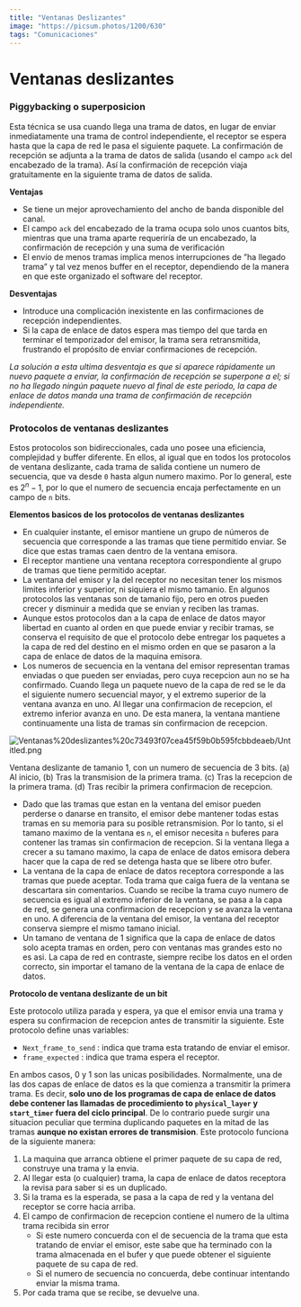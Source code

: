 ```yaml
---
title: "Ventanas Deslizantes"
image: "https://picsum.photos/1200/630"
tags: "Comunicaciones"
---
```


# Ventanas deslizantes

### Piggybacking o superposicion

Esta técnica se usa cuando llega una trama de datos, en lugar de enviar inmediatamente una trama de control independiente, el receptor se espera hasta que la capa de red le pasa el siguiente paquete. La confirmación de recepción se adjunta a la trama de datos de salida (usando el campo `ack` del encabezado de la trama). Así la confirmación de recepción viaja gratuitamente en la siguiente trama de datos de salida.

**Ventajas**

- Se tiene un mejor aprovechamiento del ancho de banda disponible del canal.
- El campo `ack` del encabezado de la trama ocupa solo unos cuantos bits, mientras que una trama aparte requeriría de un encabezado, la confirmación de recepción y una suma de verificación
- El envío de menos tramas implica menos interrupciones de ”ha llegado trama” y tal vez menos buffer en el receptor, dependiendo de la manera en que este organizado el software del receptor.

**Desventajas**

- Introduce una complicación inexistente en las confirmaciones de recepción independientes.
- Si la capa de enlace de datos espera mas tiempo del que tarda en terminar el temporizador del emisor, la trama sera retransmitida, frustrando el propósito de enviar confirmaciones de recepción.

*La solución a esta ultima desventaja es que si aparece rápidamente un nuevo paquete a enviar, la confirmación de recepción se superpone a el; si no ha llegado ningún paquete nuevo al final de este periodo, la capa de enlace de datos manda una trama de confirmación de recepción independiente.*

### Protocolos de ventanas deslizantes

Estos protocolos son bidireccionales, cada uno posee una eficiencia, complejidad y buffer diferente. En ellos, al igual que en todos los protocolos de ventana deslizante, cada trama de salida contiene un numero de secuencia, que va desde `0` hasta algun numero maximo. Por lo general, este es $`2^n -1`$, por lo que el numero de secuencia encaja perfectamente en un campo de `n` bits.

**Elementos basicos de los protocolos de ventanas deslizantes**

- En cualquier instante, el emisor mantiene un grupo de números de secuencia que corresponde a las tramas que tiene permitido enviar. Se dice que estas tramas caen dentro de la ventana emisora.
- El receptor mantiene una ventana receptora correspondiente al grupo de tramas que tiene permitido aceptar.
- La ventana del emisor y la del receptor no necesitan tener los mismos limites inferior y superior, ni siquiera el mismo tamanio. En algunos protocolos las ventanas son de tamanio fijo, pero en otros pueden crecer y disminuir a medida que se envian y reciben las tramas.
- Aunque estos protocolos dan a la capa de enlace de datos mayor libertad en cuanto al orden en que puede enviar y recibir tramas, se conserva el requisito de que el protocolo debe entregar los paquetes a la capa de red del destino en el mismo orden en que se pasaron a la capa de enlace de datos de la maquina emisora.
- Los numeros de secuencia en la ventana del emisor representan tramas enviadas o que pueden ser enviadas, pero cuya recepcion aun no se ha confirmado. Cuando llega un paquete nuevo de la capa de red se le da el siguiente numero secuencial mayor, y el extremo superior de la ventana avanza en uno. Al llegar una confirmacion de recepcion, el extremo inferior avanza en uno. De esta manera, la ventana mantiene continuamente una lista de tramas sin confirmacion de recepcion.

![Ventanas%20deslizantes%20c73493f07cea45f59b0b595fcbbdeaeb/Untitled.png](Ventanas%20deslizantes%20c73493f07cea45f59b0b595fcbbdeaeb/Untitled.png)

Ventana deslizante de tamanio 1, con un numero de secuencia de 3 bits. (a) Al inicio, (b) Tras la transmision de la primera trama. (c) Tras la recepcion de la primera trama. (d) Tras recibir la primera confirmacion de recepcion.

- Dado que las tramas que estan en la ventana del emisor pueden perderse o danarse en transito, el emisor debe mantener todas estas tramas en su memoria para su posible retransmision. Por lo tanto, si el tamano maximo de la ventana es `n`, el emisor necesita `n` buferes para contener las tramas sin confirmacion de recepcion. Si la ventana llega a crecer a su tamano maximo, la capa de enlace de datos emisora debera hacer que la capa de red se detenga hasta que se libere otro bufer.
- La ventana de la capa de enlace de datos receptora corresponde a las tramas que puede aceptar. Toda trama que caiga fuera de la ventana se descartara sin comentarios. Cuando se recibe la trama cuyo numero de secuencia es igual al extremo inferior de la ventana, se pasa a la capa de red, se genera una confirmacion de recepcion y se avanza la ventana en uno. A diferencia de la ventana del emisor, la ventana del receptor conserva siempre el mismo tamano inicial.
- Un tamano de ventana de 1 significa que la capa de enlace de datos solo acepta tramas en orden, pero con ventanas mas grandes esto no es asi. La capa de red en contraste, siempre recibe los datos en el orden correcto, sin importar el tamano de la ventana de la capa de enlace de datos.

**Protocolo de ventana deslizante de un bit**

Este protocolo utiliza parada y espera, ya que el emisor envia una trama y espera su confirmacion de recepcion antes de transmitir la siguiente. Este protocolo define unas variables:

- `Next_frame_to_send` : indica que trama esta tratando de enviar el emisor.
- `frame_expected` : indica que trama espera el receptor.

En ambos casos, 0 y 1 son las unicas posibilidades. Normalmente, una de las dos capas de enlace de datos es la que comienza a transmitir la primera trama. Es decir, **solo uno de los programas de capa de enlace de datos debe contener las llamadas de procedimiento to `physical_layer` y `start_timer` fuera del ciclo principal**. De lo contrario puede surgir una situacion peculiar que termina duplicando paquetes en la mitad de las tramas **aunque no existan errores de transmision**. Este protocolo funciona de la siguiente manera:

1. La maquina que arranca obtiene el primer paquete de su capa de red, construye una trama y la envia.
2. Al llegar esta (o cualquier) trama, la capa de enlace de datos receptora la revisa para saber si es un duplicado.
3. Si la trama es la esperada, se pasa a la capa de red y la ventana del receptor se corre hacia arriba.
4. El campo de confirmacion de recepcion contiene el numero de la ultima trama recibida sin error
    - Si este numero concuerda con el de secuencia de la trama que esta tratando de enviar el emisor, este sabe que ha terminado con la trama almacenada en el bufer y que puede obtener el siguiente paquete de su capa de red.
    - Si el numero de secuencia no concuerda, debe continuar intentando enviar la misma trama.
5. Por cada trama que se recibe, se devuelve una.